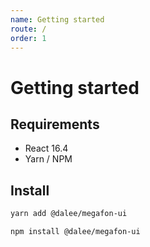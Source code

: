 ```yaml
---
name: Getting started
route: /
order: 1
---
```


# Getting started

## Requirements

- React 16.4
- Yarn / NPM

## Install

```bash
yarn add @dalee/megafon-ui
```

```bash
npm install @dalee/megafon-ui
```
